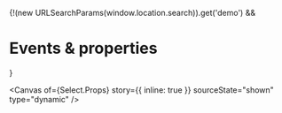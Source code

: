 
<Meta of={Select} name="Events & properties" />

{!(new URLSearchParams(window.location.search)).get('demo') && <h1>Events & properties</h1>}

<Canvas
  of={Select.Props}
  story={{ inline: true }}
  sourceState="shown"
  type="dynamic"
/>

<Controls of={Select.Props} sort="requiredFirst" />
